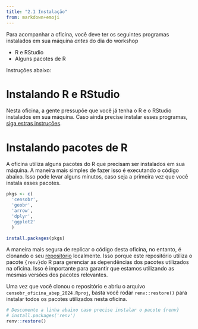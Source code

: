 ```yaml
---
title: "2.1 Instalação"
from: markdown+emoji
---
```


::: {.callout-important appearance="simple"}
Para acompanhar a oficina, você deve ter os seguintes programas instalados em sua máquina *antes* do dia do workshop

- R e RStudio
- Alguns pacotes de R

Instruções abaixo:
:::

# Instalando R e RStudio

Nesta oficina, a gente pressupõe que você já tenha o R e o RStudio instalados em sua máquina. Caso ainda precise instalar esses programas, [siga estras instruções](https://posit.co/download/rstudio-desktop/#download).



# Instalando pacotes de R

A oficina utiliza alguns pacotes do R que precisam ser instalados em sua máquina. A maneira mais simples de fazer isso é executando o código abaixo. Isso pode levar alguns minutos, caso seja a primeira vez que você instala esses pacotes.

```R
pkgs <- c(
  'censobr',
  'geobr',
  'arrow',
  'dplyr',
  'ggplot2'
  )

install.packages(pkgs)
```

A maneira mais segura de replicar o código desta oficina, no entanto, é clonando o seu [repositório](https://github.com/ipeaGIT/censobr_oficina_abep_2024) localmente. Isso porque este repositório utiliza o pacote `{renv}`do R para gerenciar as dependências dos pacotes utilizados na oficina. Isso é importante para garantir que estamos utilizando as mesmas versões dos pacotes relevantes.

Uma vez que você clonou o repositório e abriu o arquivo `censobr_oficina_abep_2024.Rproj`, basta você rodar `renv::restore()` para instalar todos os pacotes utilizados nesta oficina.

```R
# Descomente a linha abaixo caso precise instalar o pacote {renv}
# install.packages('renv')
renv::restore()
```

